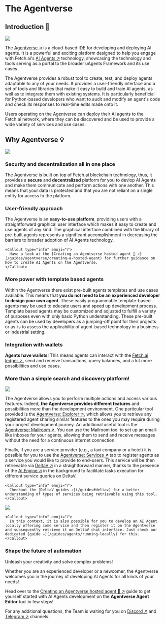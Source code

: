 
# The Agentverse

## Introduction 🚀

![](../../../src/images/missing.jpeg)

The [Agentverse ↗️](https://agentverse.ai/) is a cloud-based IDE for developing and deploying AI agents. It is a powerful and exciting platform designed to help you engage with Fetch.ai's [AI Agents ↗️](/concepts/agents/agents) technology, showcasing the technology and tools serving as a portal to the broader uAgents Framework and its use cases.

The Agentverse provides a robust tool to create, test, and deploy agents adaptable to any of your needs. It provides a user-friendly interface and a set of tools and libraries that make it easy to build and train AI agents, as well as to integrate them with existing systems. It is particularly beneficial for Python-based developers who want to audit and modify an agent's code and check its responses to real-time edits made onto it.

Users operating on the Agentverse can deploy their AI agents to the Fetch.ai network, where they can be discovered and be used to provide a wide variety of services and use cases.

## Why Agentverse 💡

![](../../../src/images/why-agentverse.png)

### Security and decentralization all in one place

The Agentverse is built on top of Fetch.ai blockchain technology, thus, it provides a **secure** and **decentralized** platform for you to devlop AI Agents and make them communicate and perform actions with one another. This means that your data is protected and that you are not reliant on a single entity for access to the platform.

### User-friendly approach

The Agentverse is an **easy-to-use platform**, providing users with a straightforward graphical user interface which makes it easy to create and use agents of any kind. The graphical interface combined with the library of pre-built agents represents a significant accomplishment in decreasing the barriers to broader adoption of AI Agents technology.

    <Callout type="info" emoji="ℹ️">
      Have a look at the [Creating an Agentverse hosted agent 🤖 ↗️](/guides/agentverse/creating-a-hosted-agent) for further guidance on how to create AI Agents on the Agentverse.
    </Callout>

### More power with template based agents

Within the Agentverse there exist pre-built agents templates and use cases available. This means that **you do not need to be an experienced developer to design your own agent**. These easily programmable template-based agents may be used to educate users and speed up development process. Template based agents may be customized and adjusted to fulfill a variety of purposes even with only basic Python understanding. These pre-built agents can be used by developers as a jumping-off point for their projects or as-is to assess the applicability of agent-based technology in a business or industrial setting.

### Integration with wallets

**Agents have wallets**! This means agents can interact with the [Fetch.ai ledger ↗️](/concepts/fetch-network/ledger/intro), send and receive transactions, query balances, and a lot more possibilities and use cases.

### More than a simple search and discovery platform!

![](../../../src/images/missing.jpeg)

The Agentverse allows you to perform multiple actions and access various features. Indeed, **the Agentverse provides different features** and possibilities more than the development environment. One particular tool provided is the [Agentverse: Explorer ↗️](/concepts/agent-services/agent-explorer), which allows you to retrieve any registered agent sharing similar features to the ones you may require during your project development journey. An additional useful tool is the [Agentverse: Mailroom ↗️](/concepts/agent-services/agent-mail). You can use the Mailroom tool to set up an email-like inboxes for your agents, allowing them to send and receive messages without the need for a continuous internet connection.

Finally, if you are a service provider (e.g., a taxi company or a hotel) it is possible for you to use the [Agentverse: Services ↗️](/guides/agentverse/registering-agent-services) tab to register agents as a service you would like to provide to end-users. This service will be then retrievable via [DeltaV ↗️](/concepts/deltav/intro) in a straightforward manner, thanks to the presence of the [AI Engine ↗️](/concepts/ai-engine/ai-engine-intro) in the background to facilitate tasks execution for different service queries on DeltaV.

    <Callout type="info" emoji="ℹ️">
      Checkout the [DeltaV guides ↗️](/guides#deltav) for a better understanding of types of services being retrievable using this tool.
    </Callout>

![](../../../src/images/missing.jpeg)

    <Callout type="info" emoji="ℹ️">
      In this context, it is also possible for you to develop an AI Agent locally offering some service and then register it on the Agentverse and subsequently retrieve it on DeltaV chat interface. Just check our dedicated [guide ↗️](/guides/agents/running-locally) for this.
    </Callout>

### Shape the future of automation

Unleash your creativity and solve complex problems!

Whether you are an experienced developer or a newcomer, the Agentverse welcomes you in the journey of developing AI Agents for all kinds of your needs!

Head over to the [Creating an Agentverse hosted agent 🤖 ↗️](/guides/agentverse/creating-a-hosted-agent) guide to get yourself started with AI Agents development on the **Agentverse Agent Editor** tool in few steps!

For any additional questions, the Team is waiting for you on [Discord ↗️](https://discord.gg/fetchai) and [Telegram ↗️](https://t.me/fetch_ai) channels.
